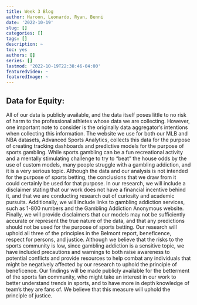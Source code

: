 ```yaml
---
title: Week 3 Blog
author: Haroon, Leonardo, Ryan, Benni
date: '2022-10-19'
slug: []
categories: []
tags: []
description: ~
toc: yes
authors: []
series: []
lastmod: '2022-10-19T22:38:46-04:00'
featuredVideo: ~
featuredImage: ~
---
```


## Data for Equity:

All of our data is publicly available, and the data itself poses little to no risk of harm to the professional athletes whose data we are collecting. However, one important note to consider is the originally data aggregator’s intentions when collecting this information. The website we use for both our MLB and NBA datasets, Advanced Sports Analytics, collects this data for the purpose of creating tracking dashboards and predictive models for the purpose of sports gambling. While sports gambling can be a fun recreational activity and a mentally stimulating challenge to try to “beat” the house odds by the use of custom models, many people struggle with a gambling addiction, and it is a very serious topic. Although the data and our analysis is not intended for the purpose of sports betting, the conclusions that we draw from it could certainly be used for that purpose. In our research, we will include a disclaimer stating that our work does not have a financial incentive behind it, and that we are conducting research out of curiosity and academic pursuits. Additionally, we will include links to gambling addiction services, such as 1-800 numbers and the Gambling Addiction Anonymous website. Finally, we will provide disclaimers that our models may not be sufficiently accurate or represent the true nature of the data, and that any predictions should not be used for the purpose of sports betting. Our research will uphold all three of the principles in the Belmont report, beneficence, respect for persons, and justice. Although we believe that the risks to the sports community is low, since gambling addiction is a sensitive topic, we have included precautions and warnings to both raise awareness to potential conflicts and provide resources to help combat any individuals that might be negatively affected by our research to uphold the principle of beneficence. Our findings will be made publicly available for the betterment of the sports fan community, who might take an interest in our work to better understand trends in sports, and to have more in depth knowledge of team’s they are fans of. We believe that this measure will uphold the principle of justice. 

